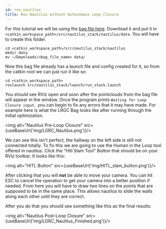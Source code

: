 ```yaml
---
id: run_nautilus
title: Run Nautilus without Autonomous Loop Closure
---
```



For this tutorial we will be using the [bag file here](https://drive.google.com/open?id=1thDp4MJF6l2yZ9Z_JFAmdhMQZrld0oQ5). Download it and put it in ```<catkin_workspace_path>/src/nautilus_stack/nautilus/data```. You will have to create this folder.

```
cd <catkin_workspace_path>/src/nautilus_stack/nautilus
mkdir data
mv ~/Downloads/<bag_file_name> data/
```

Now this bag file already has a launch file and config created for it, so from the catkin root we can just run it like so:

```
cd <catkin_workspace_path>
roslaunch src/nautilus_stack/launch/run_stack.launch
```

You should see RViz open and soon after the pointclouds from the bag file will appear in the window. Once the program prints ```Waiting for Loop Closure input.``` you can begin to fix any errors that it may have made. For example here is what the LRGC Bag looks like after running through the initial optimization.

<img alt="Nautilus Pre-Loop Closure" src={useBaseUrl('img/LGRC_Nautilus.png')}/>

We can see this isn't perfect, the hallway on the left side is still not connected totally. To fix this we are going to use the Human in the Loop tool offered in nautilus. Click the "Hitl Slam Tool" Button that should be on your RViz toolbar. It looks like this:

<img alt="HITL Button" src={useBaseUrl('img/HITL_slam_button.png')}/>

After clicking that you will **not** be able to move your camera. You can hit ESC to cancel the operation to get your camera into a better position if needed. From here you will have to draw two lines on the points that are supposed to be in the same place. This allows nautilus to slide the walls along each other until they are correct.

After you do that you should see something like this as the final results:

<img alt="Nautilus Post-Loop Closure" src={useBaseUrl('img/LGRC_Nautilus_Finished.png')}/>


